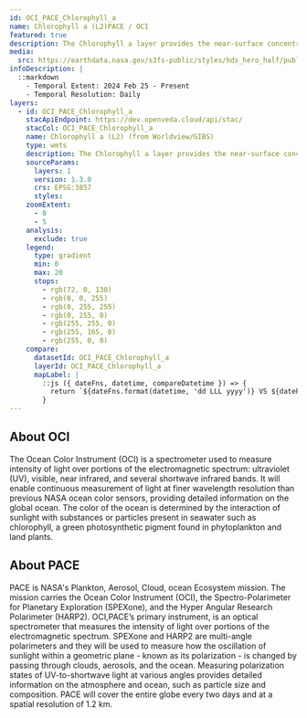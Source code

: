 ```yaml
---
id: OCI_PACE_Chlorophyll_a
name: Chlorophyll a (L2)PACE / OCI
featured: true
description: The Chlorophyll a layer provides the near-surface concentration of chlorophyll a in milligrams of chlorophyll pigment per cubic meter (mg/m3) in the ocean. 
media:
  src: https://earthdata.nasa.gov/s3fs-public/styles/hds_hero_half/public/2024-08/gedi-agbd-us-cloudfree--2-07-2023.jpg?VersionId=E_Zx.ti84WTiK8GB2XWD5VqrwZi7QNDl&itok=cjabduMn
infoDescription: |
  ::markdown    
    - Temporal Extent: 2024 Feb 25 - Present
    - Temporal Resolution: Daily
layers:
  - id: OCI_PACE_Chlorophyll_a
    stacApiEndpoint: https://dev.openveda.cloud/api/stac/
    stacCol: OCI_PACE_Chlorophyll_a
    name: Chlorophyll a (L2) (from Worldview/GIBS)
    type: wmts 
    description: The Chlorophyll a layer provides the near-surface concentration of chlorophyll a in milligrams of chlorophyll pigment per cubic meter (mg/m3) in the ocean.
    sourceParams:
      layers: 1
      version: 1.3.0
      crs: EPSG:3857
      styles:
    zoomExtent:
      - 0
      - 5
    analysis:
      exclude: true
    legend:
      type: gradient
      min: 0
      max: 20
      stops:
        - rgb(72, 0, 130)     
        - rgb(0, 0, 255)     
        - rgb(0, 255, 255)    
        - rgb(0, 255, 0)      
        - rgb(255, 255, 0)   
        - rgb(255, 165, 0)  
        - rgb(255, 0, 0)     
    compare:
      datasetId: OCI_PACE_Chlorophyll_a
      layerId: OCI_PACE_Chlorophyll_a
      mapLabel: |
        ::js ({ dateFns, datetime, compareDatetime }) => {
          return `${dateFns.format(datetime, 'dd LLL yyyy')} VS ${dateFns.format(compareDatetime, 'dd LLL yyyy')}`;
        }
---
```

<Block>
<Prose>

## About OCI
The Ocean Color Instrument (OCI) is a spectrometer used to measure intensity of light over portions of the electromagnetic spectrum: ultraviolet (UV), visible, near infrared, and several shortwave infrared bands. It will enable continuous measurement of light at finer wavelength resolution than previous NASA ocean color sensors, providing detailed information on the global ocean. The color of the ocean is determined by the interaction of sunlight with substances or particles present in seawater such as chlorophyll, a green photosynthetic pigment found in phytoplankton and land plants.

## About PACE
PACE is NASA's Plankton, Aerosol, Cloud, ocean Ecosystem mission. The mission carries the Ocean Color Instrument (OCI), the Spectro-Polarimeter for Planetary Exploration (SPEXone), and the Hyper Angular Research Polarimeter (HARP2). OCI,PACE’s primary instrument, is an optical spectrometer that measures the intensity of light over portions of the electromagnetic spectrum. SPEXone and HARP2 are multi-angle polarimeters and they will be used to measure how the oscillation of sunlight within a geometric plane - known as its polarization - is changed by passing through clouds, aerosols, and the ocean. Measuring polarization states of UV-to-shortwave light at various angles provides detailed information on the atmosphere and ocean, such as particle size and composition. PACE will cover the entire globe every two days and at a spatial resolution of 1.2 km.

</Prose>
</Block>
